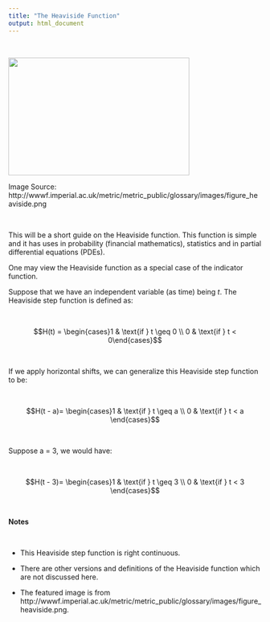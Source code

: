 ```yaml
---
title: "The Heaviside Function"
output: html_document
---
```


&nbsp;

<img class="size-full aligncenter" src="http://wwwf.imperial.ac.uk/metric/metric_public/glossary/images/figure_heaviside.png" width="360" height="234" />

Image Source: http://wwwf.imperial.ac.uk/metric/metric_public/glossary/images/figure_heaviside.png

&nbsp;

This will be a short guide on the Heaviside function. This function is simple and it has uses in probability (financial mathematics), statistics and in partial differential equations (PDEs).

One may view the Heaviside function as a special case of the indicator function.

Suppose that we have an independent variable (as time) being $t$. The Heaviside step function is defined as:

&nbsp;

$$H(t) = \begin{cases}1 & \text{if } t \geq 0 \\ 0 & \text{if } t < 0\end{cases}$$

&nbsp;

If we apply horizontal shifts, we can generalize this Heaviside step function to be:

&nbsp;

$$H(t - a)= \begin{cases}1 & \text{if } t \geq a \\ 0 & \text{if } t < a \end{cases}$$

&nbsp;

Suppose a = 3, we would have:

&nbsp;

$$H(t - 3)= \begin{cases}1 & \text{if } t \geq 3 \\ 0 & \text{if } t < 3 \end{cases}$$

&nbsp;

**Notes**

&nbsp;

* This Heaviside step function is right continuous.

* There are other versions and definitions of the Heaviside function which are not discussed here.

* The featured image is from http://wwwf.imperial.ac.uk/metric/metric_public/glossary/images/figure_heaviside.png.